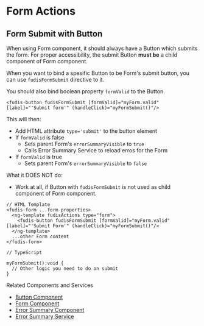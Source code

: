 
<Meta title="Directives/Form/Actions" />

# Form Actions

## Form Submit with Button

When using Form component, it should always have a Button which submits the form. For proper accessibility, the submit Button **must be** a child component of Form component.

When you want to bind a spesific Button to be Form's submit button, you can use `fudisFormSubmit` directive to it.

You should also bind boolean property `formValid` to the Button.

```
<fudis-button fudisFormSubmit [formValid]="myForm.valid" [label]="'Submit form'" (handleClick)="myFormSubmit()"/>
```

This will then:

- Add HTML attribute `type='submit'` to the button element
- If `formValid` is false
  - Sets parent Form's `errorSummaryVisible` to `true`
  - Calls Error Summary Service to reload erros for the Form
- If `formValid` is true
  - Sets parent Form's `errorSummaryVisible` to `false`

What it DOES NOT do:

- Work at all, if Button with `fudisFormSubmit` is not used as child component of Form component.

```
// HTML Template
<fudis-form ...form properties>
  <ng-template fudisActions type="form">
    <fudis-button fudisFormSubmit [formValid]="myForm.valid" [label]="'Submit Form'" (handleClick)="myFormSubmit()"/>
  </ng-template>
  ...other Form content
</fudis-form>

// TypeScript

myFormSubmit():void {
  // Other logic you need to do on submit
}
```

Related Components and Services

- [Button Component](/docs/components-button--documentation)
- [Form Component](/docs/components-form-form--documentation)
- [Error Summary Component](/docs/components-form-error-summary--documentation)
- [Error Summary Service](/docs/services-error-summary--documentation)
